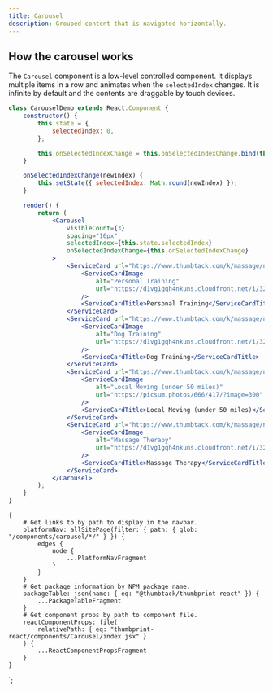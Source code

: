 ```yaml
---
title: Carousel
description: Grouped content that is navigated horizontally.
---
```



<ComponentHeader data={props.data} />

## How the carousel works

The `Carousel` component is a low-level controlled component. It displays multiple items in a row and animates when the `selectedIndex` changes. It is infinite by default and the contents are draggable by touch devices.

```jsx
class CarouselDemo extends React.Component {
    constructor() {
        this.state = {
            selectedIndex: 0,
        };

        this.onSelectedIndexChange = this.onSelectedIndexChange.bind(this);
    }

    onSelectedIndexChange(newIndex) {
        this.setState({ selectedIndex: Math.round(newIndex) });
    }

    render() {
        return (
            <Carousel
                visibleCount={3}
                spacing="16px"
                selectedIndex={this.state.selectedIndex}
                onSelectedIndexChange={this.onSelectedIndexChange}
            >
                <ServiceCard url="https://www.thumbtack.com/k/massage/near-me/">
                    <ServiceCardImage
                        alt="Personal Training"
                        url="https://d1vg1gqh4nkuns.cloudfront.net/i/328491711124668465/small/standard/hero"
                    />
                    <ServiceCardTitle>Personal Training</ServiceCardTitle>
                </ServiceCard>
                <ServiceCard url="https://www.thumbtack.com/k/massage/near-me/">
                    <ServiceCardImage
                        alt="Dog Training"
                        url="https://d1vg1gqh4nkuns.cloudfront.net/i/323761411685384319/small/standard/hero"
                    />
                    <ServiceCardTitle>Dog Training</ServiceCardTitle>
                </ServiceCard>
                <ServiceCard url="https://www.thumbtack.com/k/massage/near-me/">
                    <ServiceCardImage
                        alt="Local Moving (under 50 miles)"
                        url="https://picsum.photos/666/417/?image=300"
                    />
                    <ServiceCardTitle>Local Moving (under 50 miles)</ServiceCardTitle>
                </ServiceCard>
                <ServiceCard url="https://www.thumbtack.com/k/massage/near-me/">
                    <ServiceCardImage
                        alt="Massage Therapy"
                        url="https://d1vg1gqh4nkuns.cloudfront.net/i/323761720722374783/small/standard/hero"
                    />
                    <ServiceCardTitle>Massage Therapy</ServiceCardTitle>
                </ServiceCard>
            </Carousel>
        );
    }
}
```

<ComponentFooter data={props.data} />

    {
        # Get links to by path to display in the navbar.
        platformNav: allSitePage(filter: { path: { glob: "/components/carousel/*/" } }) {
            edges {
                node {
                    ...PlatformNavFragment
                }
            }
        }
        # Get package information by NPM package name.
        packageTable: json(name: { eq: "@thumbtack/thumbprint-react" }) {
            ...PackageTableFragment
        }
        # Get component props by path to component file.
        reactComponentProps: file(
            relativePath: { eq: "thumbprint-react/components/Carousel/index.jsx" }
        ) {
            ...ReactComponentPropsFragment
        }
    }
`;
